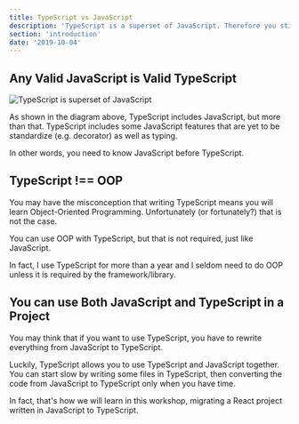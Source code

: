 ```yaml
---
title: TypeScript vs JavaScript
description: 'TypeScript is a superset of JavaScript. Therefore you still need to learn JavaScript when you write TypeScript.'
section: 'introduction'
date: '2019-10-04'
---
```


## Any Valid JavaScript is Valid TypeScript

![TypeScript is superset of JavaScript](ts-js-venn.png)

As shown in the diagram above, TypeScript includes JavaScript, but more than that. TypeScript includes some JavaScript features that are yet to be standardize (e.g. decorator) as well as typing.

In other words, you need to know JavaScript before TypeScript.

## TypeScript !== OOP

You may have the misconception that writing TypeScript means you will learn Object-Oriented Programming. Unfortunately (or fortunately?) that is not the case.

You can use OOP with TypeScript, but that is not required, just like JavaScript.

In fact, I use TypeScript for more than a year and I seldom need to do OOP unless it is required by the framework/library.

## You can use Both JavaScript and TypeScript in a Project

You may think that if you want to use TypeScript, you have to rewrite everything from JavaScript to TypeScript.

Luckily, TypeScript allows you to use TypeScript and JavaScript together. You can start slow by writing some files in TypeScript, then converting the code from JavaScript to TypeScript only when you have time.

In fact, that's how we will learn in this workshop, migrating a React project written in JavaScript to TypeScript.
